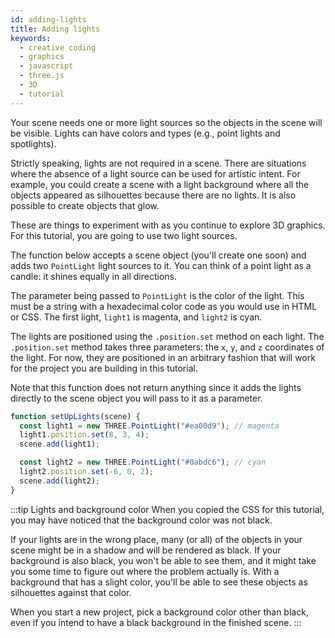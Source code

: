 ```yaml
---
id: adding-lights
title: Adding lights
keywords:
  - creative coding
  - graphics
  - javascript
  - three.js
  - 3D
  - tutorial
---
```


Your scene needs one or more light sources so the objects in the scene will be visible. Lights can have colors and types (e.g., point lights and spotlights).

Strictly speaking, lights are not required in a scene. There are situations where the absence of a light source can be used for artistic intent. For example, you could create a scene with a light background where all the objects appeared as silhouettes because there are no lights. It is also possible to create objects that glow.

These are things to experiment with as you continue to explore 3D graphics. For this tutorial, you are going to use two light sources.

The function below accepts a scene object (you'll create one soon) and adds two `PointLight` light sources to it. You can think of a point light as a candle: it shines equally in all directions.

The parameter being passed to `PointLight` is the color of the light. This must be a string with a hexadecimal color code as you would use in HTML or CSS. The first light, `light1` is magenta, and `light2` is cyan.

The lights are positioned using the `.position.set` method on each light. The `.position.set` method takes three parameters: the `x`, `y`, and `z` coordinates of the light. For now, they are positioned in an arbitrary fashion that will work for the project you are building in this tutorial.

Note that this function does not return anything since it adds the lights directly to the scene object you will pass to it as a parameter.

```javascript
function setUpLights(scene) {
  const light1 = new THREE.PointLight("#ea00d9"); // magenta
  light1.position.set(8, 3, 4);
  scene.add(light1);

  const light2 = new THREE.PointLight("#0abdc6"); // cyan
  light2.position.set(-6, 0, 2);
  scene.add(light2);
}
```

:::tip Lights and background color
When you copied the CSS for this tutorial, you may have noticed that the background color was not black.

If your lights are in the wrong place, many (or all) of the objects in your scene might be in a shadow and will be rendered as black. If your background is also black, you won't be able to see them, and it might take you some time to figure out where the problem actually is. With a background that has a slight color, you'll be able to see these objects as silhouettes against that color.

When you start a new project, pick a background color other than black, even if you intend to have a black background in the finished scene.
:::
